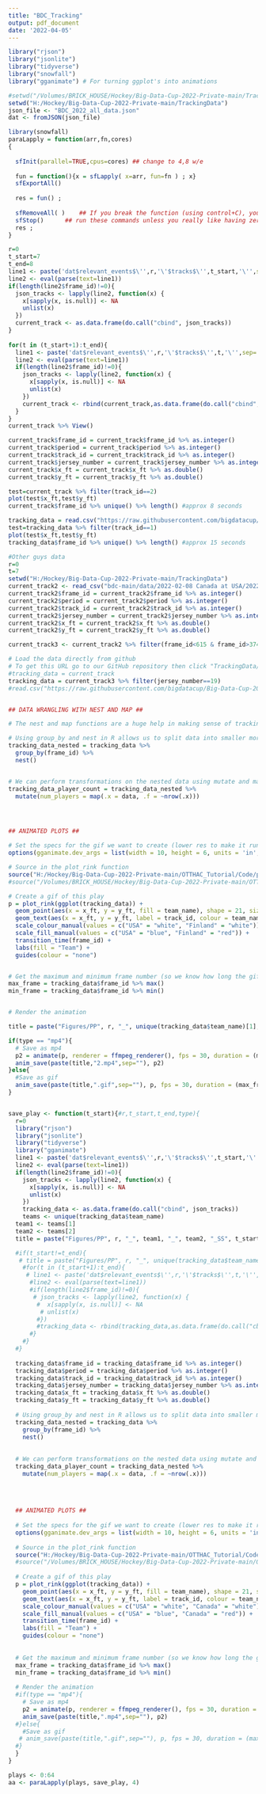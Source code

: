 ```yaml
---
title: "BDC_Tracking"
output: pdf_document
date: '2022-04-05'
---
```



```r
library("rjson")
library("jsonlite")
library("tidyverse")
library("snowfall")
library("gganimate") # For turning ggplot's into animations

#setwd("/Volumes/BRICK_HOUSE/Hockey/Big-Data-Cup-2022-Private-main/TrackingData")
setwd("H:/Hockey/Big-Data-Cup-2022-Private-main/TrackingData")
json_file <- "BDC_2022_all_data.json"
dat <- fromJSON(json_file)
```
```r
library(snowfall)
paraLapply = function(arr,fn,cores)
{
  
  sfInit(parallel=TRUE,cpus=cores) ## change to 4,8 w/e
  
  fun = function(){x = sfLapply( x=arr, fun=fn ) ; x}
  sfExportAll()
  
  res = fun() ;
  
  sfRemoveAll( ) 	## If you break the function (using control+C), you should
  sfStop() 		## run these commands unless you really like having zero RAM (hardcore memory leakzz)
  res ;
}
```

```r
r=0
t_start=7
t_end=8
line1 <- paste('dat$relevant_events$\'',r,'\'$tracks$\'',t_start,'\'',sep='')
line2 <- eval(parse(text=line1))
if(length(line2$frame_id)!=0){
  json_tracks <- lapply(line2, function(x) {
    x[sapply(x, is.null)] <- NA
    unlist(x)
  })
  current_track <- as.data.frame(do.call("cbind", json_tracks))
}
 
for(t in (t_start+1):t_end){
  line1 <- paste('dat$relevant_events$\'',r,'\'$tracks$\'',t,'\'',sep='')
  line2 <- eval(parse(text=line1))
  if(length(line2$frame_id)!=0){
    json_tracks <- lapply(line2, function(x) {
      x[sapply(x, is.null)] <- NA
      unlist(x)
    })
    current_track <- rbind(current_track,as.data.frame(do.call("cbind", json_tracks)))
  }
}
current_track %>% View()

current_track$frame_id = current_track$frame_id %>% as.integer()
current_track$period = current_track$period %>% as.integer()
current_track$track_id = current_track$track_id %>% as.integer()
current_track$jersey_number = current_track$jersey_number %>% as.integer()
current_track$x_ft = current_track$x_ft %>% as.double()
current_track$y_ft = current_track$y_ft %>% as.double()
```

```r
test=current_track %>% filter(track_id==2)
plot(test$x_ft,test$y_ft)
current_track$frame_id %>% unique() %>% length() #approx 8 seconds

tracking_data = read.csv("https://raw.githubusercontent.com/bigdatacup/Big-Data-Cup-2021/main/TrackingData/2022-02-14%20Finland%20at%20USA/2022-02-14%20Finland%20at%20USA%20P3%20PP6.csv")
test=tracking_data %>% filter(track_id==1)
plot(test$x_ft,test$y_ft)
tracking_data$frame_id %>% unique() %>% length() #approx 15 seconds
```

```r
#Other guys data
r=0
t=7
setwd("H:/Hockey/Big-Data-Cup-2022-Private-main/TrackingData")
current_track2 <- read_csv("bdc-main/data/2022-02-08 Canada at USA/2022-02-08 Canada at USA P1 PP1.csv")
current_track2$frame_id = current_track2$frame_id %>% as.integer()
current_track2$period = current_track2$period %>% as.integer()
current_track2$track_id = current_track2$track_id %>% as.integer()
current_track2$jersey_number = current_track2$jersey_number %>% as.integer()
current_track2$x_ft = current_track2$x_ft %>% as.double()
current_track2$y_ft = current_track2$y_ft %>% as.double()

current_track3 <- current_track2 %>% filter(frame_id<615 & frame_id>374)

```

```r
# Load the data directly from github
# To get this URL go to our GitHub repository then click "TrackingData/<game name>/<powerplay name.csv>", click "Raw", then copy the url once the raw data loads
#tracking_data = current_track
tracking_data = current_track3 %>% filter(jersey_number==19)
#read.csv("https://raw.githubusercontent.com/bigdatacup/Big-Data-Cup-2021/main/TrackingData/2022-02-14%20Finland%20at%20USA/2022-02-14%20Finland%20at%20USA%20P3%20PP6.csv")


## DATA WRANGLING WITH NEST AND MAP ##

# The nest and map functions are a huge help in making sense of tracking data and performing frame-by-frame operations

# Using group_by and nest in R allows us to split data into smaller more manageable sub-data frames
tracking_data_nested = tracking_data %>%
  group_by(frame_id) %>%
  nest()


# We can perform transformations on the nested data using mutate and map
tracking_data_player_count = tracking_data_nested %>%
  mutate(num_players = map(.x = data, .f = ~nrow(.x)))




## ANIMATED PLOTS ##

# Set the specs for the gif we want to create (lower res to make it run quicker)
options(gganimate.dev_args = list(width = 10, height = 6, units = 'in', res = 320))

# Source in the plot_rink function
source("H:/Hockey/Big-Data-Cup-2022-Private-main/OTTHAC_Tutorial/Code/plot_rink.R")
#source("/Volumes/BRICK_HOUSE/Hockey/Big-Data-Cup-2022-Private-main/OTTHAC_Tutorial/Code/plot_rink.R")

# Create a gif of this play
p = plot_rink(ggplot(tracking_data)) +
  geom_point(aes(x = x_ft, y = y_ft, fill = team_name), shape = 21, size = 6) +
  geom_text(aes(x = x_ft, y = y_ft, label = track_id, colour = team_name), size = 3) +
  scale_colour_manual(values = c("USA" = "white", "Finland" = "white")) +
  scale_fill_manual(values = c("USA" = "blue", "Finland" = "red")) +
  transition_time(frame_id) +
  labs(fill = "Team") +
  guides(colour = "none")


# Get the maximum and minimum frame number (so we know how long the gif should be)
max_frame = tracking_data$frame_id %>% max()
min_frame = tracking_data$frame_id %>% min() 


# Render the animation

title = paste("Figures/PP", r, "_", unique(tracking_data$team_name)[1], "_", unique(tracking_data$team_name)[2], "_SS", t, sep = "")

if(type == "mp4"){
  # Save as mp4
  p2 = animate(p, renderer = ffmpeg_renderer(), fps = 30, duration = (max_frame - min_frame)/30 + 1)
  anim_save(paste(title,"2.mp4",sep=""), p2)
}else{
  #Save as gif
  anim_save(paste(title,".gif",sep=""), p, fps = 30, duration = (max_frame - min_frame)/30 + 1)
}



```

```r
save_play <- function(t_start){#r,t_start,t_end,type){
  r=0
  library("rjson")
  library("jsonlite")
  library("tidyverse")
  library("gganimate")
  line1 <- paste('dat$relevant_events$\'',r,'\'$tracks$\'',t_start,'\'',sep='')
  line2 <- eval(parse(text=line1))
  if(length(line2$frame_id)!=0){
    json_tracks <- lapply(line2, function(x) {
      x[sapply(x, is.null)] <- NA
      unlist(x)
    })
    tracking_data <- as.data.frame(do.call("cbind", json_tracks))
    teams <- unique(tracking_data$team_name)
  team1 <- teams[1]
  team2 <- teams[2]
  title = paste("Figures/PP", r, "_", team1, "_", team2, "_SS", t_start, sep = "")

  #if(t_start!=t_end){
   # title = paste("Figures/PP", r, "_", unique(tracking_data$team_name)[1], "_", unique(tracking_data$team_name)[2], "_SS", t_start,"_",t_end, sep = "")
    #for(t in (t_start+1):t_end){
     # line1 <- paste('dat$relevant_events$\'',r,'\'$tracks$\'',t,'\'',sep='')
      #line2 <- eval(parse(text=line1))
      #if(length(line2$frame_id)!=0){
       # json_tracks <- lapply(line2, function(x) {
        #  x[sapply(x, is.null)] <- NA
         # unlist(x)
        #})
        #tracking_data <- rbind(tracking_data,as.data.frame(do.call("cbind", json_tracks)))
      #}
    #}
  #}
  
  tracking_data$frame_id = tracking_data$frame_id %>% as.integer()
  tracking_data$period = tracking_data$period %>% as.integer()
  tracking_data$track_id = tracking_data$track_id %>% as.integer()
  tracking_data$jersey_number = tracking_data$jersey_number %>% as.integer()
  tracking_data$x_ft = tracking_data$x_ft %>% as.double()
  tracking_data$y_ft = tracking_data$y_ft %>% as.double()
  
  # Using group_by and nest in R allows us to split data into smaller more manageable sub-data frames
  tracking_data_nested = tracking_data %>%
    group_by(frame_id) %>%
    nest()
  
  
  # We can perform transformations on the nested data using mutate and map
  tracking_data_player_count = tracking_data_nested %>%
    mutate(num_players = map(.x = data, .f = ~nrow(.x)))
  
  
  
  
  ## ANIMATED PLOTS ##
  
  # Set the specs for the gif we want to create (lower res to make it run quicker)
  options(gganimate.dev_args = list(width = 10, height = 6, units = 'in', res = 320))
  
  # Source in the plot_rink function
  source("H:/Hockey/Big-Data-Cup-2022-Private-main/OTTHAC_Tutorial/Code/plot_rink.R")
  #source("/Volumes/BRICK_HOUSE/Hockey/Big-Data-Cup-2022-Private-main/OTTHAC_Tutorial/Code/plot_rink.R")
  
  # Create a gif of this play
  p = plot_rink(ggplot(tracking_data)) +
    geom_point(aes(x = x_ft, y = y_ft, fill = team_name), shape = 21, size = 6) +
    geom_text(aes(x = x_ft, y = y_ft, label = track_id, colour = team_name), size = 3) +
    scale_colour_manual(values = c("USA" = "white", "Canada" = "white")) +
    scale_fill_manual(values = c("USA" = "blue", "Canada" = "red")) +
    transition_time(frame_id) +
    labs(fill = "Team") +
    guides(colour = "none")
  
  
  # Get the maximum and minimum frame number (so we know how long the gif should be)
  max_frame = tracking_data$frame_id %>% max()
  min_frame = tracking_data$frame_id %>% min() 
  
  # Render the animation
  #if(type == "mp4"){
    # Save as mp4
    p2 = animate(p, renderer = ffmpeg_renderer(), fps = 30, duration = (max_frame - min_frame)/30 + 1)
    anim_save(paste(title,".mp4",sep=""), p2)
  #}else{
    #Save as gif
   # anim_save(paste(title,".gif",sep=""), p, fps = 30, duration = (max_frame - min_frame)/30 + 1)
  #}
  }
}
```

```r
plays <- 0:64
aa <- paraLapply(plays, save_play, 4)
```

